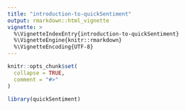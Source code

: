 ```yaml
---
title: "introduction-to-quickSentiment"
output: rmarkdown::html_vignette
vignette: >
  %\VignetteIndexEntry{introduction-to-quickSentiment}
  %\VignetteEngine{knitr::rmarkdown}
  %\VignetteEncoding{UTF-8}
---
```


```r
knitr::opts_chunk$set(
  collapse = TRUE,
  comment = "#>"
)
```

```r
library(quickSentiment)
```
